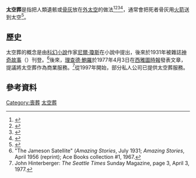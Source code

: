 '''太空葬'''是指把人類遺骸或[[骨灰|骨灰]]放在[[外太空|外太空]]的做法<ref name=elysium_space>{{cite web |url=http://elysiumspace.com |title=Elysium Space Website |accessdate=2020-10-06 |archive-date=2020-08-16 |archive-url=https://web.archive.org/web/20200816230703/https://elysiumspace.com/ |dead-url=no }}</ref><ref name=pandodaily20130809>{{cite web|url= http://pandodaily.com/2013/08/09/the-real-elysium-send-your-dead-loved-one-into-space-for-2k/|title= The real Elysium: Send your dead loved one into space for $2K|author= Hamish McKenzie|date= 2013-08-09|accessdate= 2013-08-10|work= [[Pando_Daily|Pando Daily]]|archive-date= 2013-08-11|archive-url= https://web.archive.org/web/20130811003454/http://pandodaily.com/2013/08/09/the-real-elysium-send-your-dead-loved-one-into-space-for-2k/|dead-url= no}}</ref><ref name=techcrunch20130809>{{cite web|url= http://techcrunch.com/2013/08/09/elysium/|title= Have A Space Burial As Elysium Sends Your Ashes Into Orbit|author= Kim-Mai Cutler|date= 2013-08-09|accessdate= 2013-08-10|work= [[TechCrunch|TechCrunch]]|archive-date= 2013-08-12|archive-url= https://web.archive.org/web/20130812035908/http://techcrunch.com/2013/08/09/elysium/|dead-url= no}}</ref><ref name=thenextweb20130809>{{cite web|url= http://thenextweb.com/insider/2013/08/10/elysium-space-will-launch-your-loved-ones-ashes-into-orbit-for-2000/|title= Elysium Space will launch your loved ones' ashes into orbit for $2,000|author= Josh Ong|date= 2013-08-09|accessdate= 2013-08-10|work= [[TheNextWeb|TheNextWeb]]|archive-date= 2013-08-13|archive-url= https://web.archive.org/web/20130813062225/http://thenextweb.com/insider/2013/08/10/elysium-space-will-launch-your-loved-ones-ashes-into-orbit-for-2000/|dead-url= no}}</ref>，通常會把死者骨灰用[[火箭|火箭]]送到太空<ref>{{cite news|title=美国火箭将202人骨灰送上太空安葬|url=http://gb.cri.cn/14558/2007/04/29/2225@1570917.htm|accessdate=2013-08-17|newspaper=中国新闻网|date=2007-04-29|archive-date=2012-03-23|archive-url=https://web.archive.org/web/20120323184952/http://gb.cri.cn/14558/2007/04/29/2225@1570917.htm|dead-url=no}}</ref>。

== 歷史 ==
太空葬的概念是由[[科幻小說|科幻小說]]作家[[尼爾·瓊斯|尼爾·瓊斯]]在小說中提出，後來於1931年被雜誌[[神奇故事|神奇故事]]（{{lang|en|''Amazing Stories''}}）刊登。<ref>"The Jameson Satellite" (''Amazing Stories'', July 1931; ''Amazing Stories'', April 1956 (reprint); Ace Books collection #1, 1967.</ref>後來，[[理查德·鮑羅|理查德·鮑羅]]於1977年4月3日在[[西雅圖時報|西雅圖時報]]發表文章，提議將太空葬作為商業服務。<ref>John Hinterberger: ''The Seattle Times'' Sunday Magazine, page 3, April 3, 1977.</ref>從1997年開始，部分私人公司已提供太空葬服務。

== 參考資料 ==
{{reflist}}

[[Category:喪葬|Category:喪葬]]
[[Category:太空葬|]]
{{stub}}